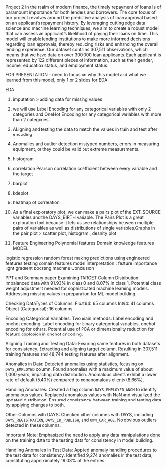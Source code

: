 Project 2
In the realm of modern finance, the timely repayment of loans is of paramount importance for both lenders and borrowers. The core focus of our project revolves around the predictive analysis of loan approval based on an applicant's repayment history. By leveraging cutting edge data science and machine learning techniques, we aim to create a robust model that can assess an applicant's likelihood of paying their loans on time. This model will enable lending institutions to make more informed decisions regarding loan approvals, thereby reducing risks and enhancing the overall lending experience.
Our dataset contains 307,511 observations, which means that we have data on over 300,000 loan applicants. Each applicant is represented by 122 different pieces of information, such as their gender, income, education status, and employment status.



FOR PRESENTATION - need to focus on why this model and what we learned from this model, only 1 or 2 slides for EDA


EDA

1. imputation > adding data for missing values
2. we will use Label Encoding for any categorical variables with only 2 categories and OneHot Encoding for any categorical 
variables with more than 2 categories.
3. ALigning and testing the data to match the values in train and test after encoding
4. Anomalies and outlier detection  mistyped numbers, errors in measuring equipment, or they could be valid but extreme measurements.
5. histogram 
6. correlation  Pearson correlation coefficient between every variable and the target 
7. barplot
8. kdeplot
9. heatmap of corrleation
10. As a final exploratory plot, we can make a pairs plot of the EXT_SOURCE variables and the DAYS_BIRTH variable.
The Pairs Plot is a great exploration tool because it lets us see relationships between multiple pairs of variables 
as well as distributions of single variables.Graphs in the pair plot > scatter plot, histogram , desnity plot 

11. Feature Engineering   Polynomial features
				  Domain knowledge features
MODEL

 logistic regression
 random forest 
 making predictions using engineered features
 testing domain features
 model interpretation : feature importance
 light gradient boosting machine
 Conclusion


PPT and Summary paper
Examining TARGET Column Distribution:
 Imbalanced data with 91.93% in class 0 and 8.07% in class 1.
 Potential class weight adjustment needed for sophisticated machine learning models.
 Addressing missing values in preparation for ML model building.

Checking DataTypes of Columns:
 Float64: 65 columns
 Int64: 41 columns
 Object (Categorical): 16 columns

Encoding Categorical Variables:
 Two main methods: Label encoding and onehot encoding.
 Label encoding for binary categorical variables, onehot encoding for others.
 Potential use of PCA or dimensionality reduction for feature explosion in onehot encoding.

Aligning Training and Testing Data:
 Ensuring same features in both datasets for consistency.
 Extracting and aligning target column.
 Resulting in 307,511 training features and 48,744 testing features after alignment.

Anomalies in Data:
 Detected anomalies using statistics, focusing on `DAYS_EMPLOYED` column.
 Found anomalies with a maximum value of about 1,000 years, impacting data distribution.
 Anomalous clients exhibit a lower rate of default (5.40%) compared to nonanomalous clients (8.66%).

Handling Anomalies:
 Created a flag column `DAYS_EMPLOYED_ANOM` to identify anomalous values.
 Replaced anomalous values with NaN and visualized the updated distribution.
 Ensured consistency between training and testing data by applying changes to both.

Other Columns with DAYS:
 Checked other columns with DAYS, including `DAYS_REGISTRATION`, `DAYS_ID_PUBLISH`, and `OWN_CAR_AGE`.
 No obvious outliers detected in these columns.

Important Note:
 Emphasized the need to apply any data manipulations done on the training data to the testing data for consistency in model building.

Handling Anomalies in Test Data:
 Applied anomaly handling procedures to the test data for consistency.
 Identified 9,274 anomalies in the test data, constituting approximately 19.03% of the entries.

